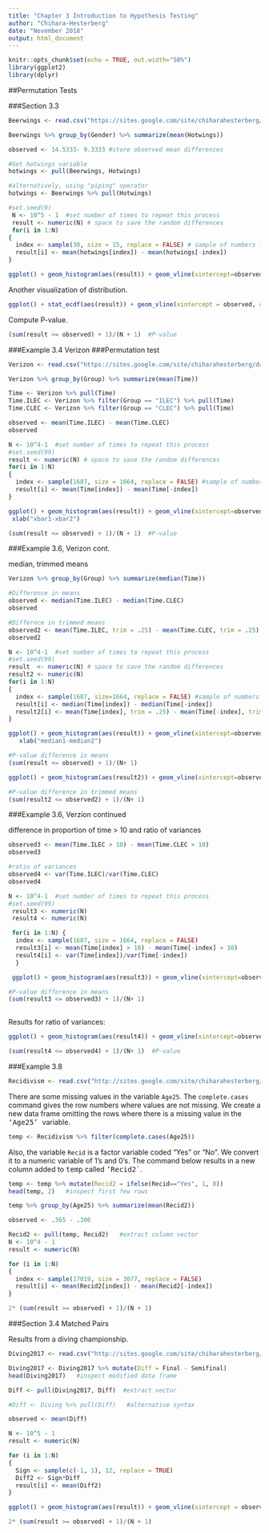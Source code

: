 ---
title: "Chapter 3 Introduction to Hypothesis Testing"
author: "Chihara-Hesterberg"
date: "November 2018"
output: html_document
---

```{r setup, include=FALSE}
knitr::opts_chunk$set(echo = TRUE, out.width="50%")
library(ggplot2)
library(dplyr)
```

##Permutation Tests

###Section 3.3
```{r}
Beerwings <- read.csv("https://sites.google.com/site/chiharahesterberg/data2/Beerwings.csv")

Beerwings %>% group_by(Gender) %>% summarize(mean(Hotwings))

observed <- 14.5333- 9.3333 #store observed mean differences

#Get hotwings variable
hotwings <- pull(Beerwings, Hotwings)

#alternatively, using "piping" operator
hotwings <- Beerwings %>% pull(Hotwings)
```


```{r}
#set.seed(0)
 N <- 10^5 - 1  #set number of times to repeat this process
 result <- numeric(N) # space to save the random differences
 for(i in 1:N)
{
  index <- sample(30, size = 15, replace = FALSE) # sample of numbers from 1:30
  result[i] <- mean(hotwings[index]) - mean(hotwings[-index])
}

ggplot() + geom_histogram(aes(result)) + geom_vline(xintercept=observed, colour = "red")

```

Another visualization of distribution.
```{r}
ggplot() + stat_ecdf(aes(result)) + geom_vline(xintercept = observed, colour = "red")
```

Compute P-value.
```{r}
(sum(result >= observed) + 1)/(N + 1)  #P-value
```


###Example 3.4 Verizon
###Permutation test

```{r}
Verizon <- read.csv("https://sites.google.com/site/chiharahesterberg/data2/Verizon.csv")

Verizon %>% group_by(Group) %>% summarize(mean(Time))

Time <- Verizon %>% pull(Time)
Time.ILEC <- Verizon %>% filter(Group == "ILEC") %>% pull(Time)
Time.CLEC <- Verizon %>% filter(Group == "CLEC") %>% pull(Time)

observed <- mean(Time.ILEC) - mean(Time.CLEC)
observed

N <- 10^4-1  #set number of times to repeat this process
#set.seed(99)
result <- numeric(N) # space to save the random differences
for(i in 1:N)
{
  index <- sample(1687, size = 1664, replace = FALSE) #sample of numbers from 1:1687
  result[i] <- mean(Time[index]) - mean(Time[-index])
}

ggplot() + geom_histogram(aes(result)) + geom_vline(xintercept=observed, colour="red")+
 xlab("xbar1-xbar2")

(sum(result <= observed) + 1)/(N + 1)  #P-value

```

###Example 3.6, Verizon cont.

median, trimmed means

```{r}
Verizon %>% group_by(Group) %>% summarize(median(Time))

#Difference in means
observed <- median(Time.ILEC) - median(Time.CLEC)
observed

#Differnce in trimmed means
observed2 <- mean(Time.ILEC, trim = .25) - mean(Time.CLEC, trim = .25)
observed2

N <- 10^4-1  #set number of times to repeat this process
#set.seed(99)
result  <- numeric(N) # space to save the random differences
result2 <- numeric(N)
for(i in 1:N)
{
  index <- sample(1687, size=1664, replace = FALSE) #sample of numbers from 1:1687
  result[i] <- median(Time[index]) - median(Time[-index])
  result2[i] <- mean(Time[index], trim = .25) - mean(Time[-index], trim = .25)
}

ggplot() + geom_histogram(aes(result)) + geom_vline(xintercept=observed, colour="red") +
   xlab("median1-median2")

#P-value difference in means
(sum(result <= observed) + 1)/(N+ 1)

ggplot() + geom_histogram(aes(result2)) + geom_vline(xintercept=observed2, colour="red") +   xlab("trimmedMean1-trimmedMean2")

#P-value difference in trimmed means
(sum(result2 <= observed2) + 1)/(N+ 1)
```

###Example 3.6, Verzion continued

difference in proportion of time > 10
and ratio of variances
```{r}
observed3 <- mean(Time.ILEC > 10) - mean(Time.CLEC > 10)
observed3

#ratio of variances
observed4 <- var(Time.ILEC)/var(Time.CLEC)
observed4

N <- 10^4-1  #set number of times to repeat this process
#set.seed(99)
 result3 <- numeric(N)
 result4 <- numeric(N)

 for(i in 1:N) {
  index <- sample(1687, size = 1664, replace = FALSE)
  result3[i] <- mean(Time[index] > 10) - mean(Time[-index] > 10)
  result4[i] <- var(Time[index])/var(Time[-index])
  }

 ggplot() + geom_histogram(aes(result3)) + geom_vline(xintercept=observed3, colour="red") + xlab("difference in proportions")

#P-value difference in means
(sum(result3 <= observed3) + 1)/(N+ 1)
 
```

Results for ratio of variances:
```{r}
ggplot() + geom_histogram(aes(result4)) + geom_vline(xintercept=observed4, colour="red") +   xlab("variance1/variance2")

(sum(result4 <= observed4) + 1)/(N+ 1)  #P-value
```

###Example 3.8
```{r}
Recidivism <- read.csv("http://sites.google.com/site/chiharahesterberg/data2/Recidivism.csv")
```
There are some missing values in the variable <tt> `Age25`</tt>. The <tt> `complete.cases`</tt> command gives the row numbers where values are not missing. We create a new data frame omitting the rows where there is a missing value in the <tt> 'Age25' </tt> variable.
```{r}
temp <- Recidivism %>% filter(complete.cases(Age25))
```

 Also, the variable <tt>`Recid`</tt> is a factor variable coded "Yes" or "No". We convert it to a numeric variable of 1's and 0's. The command below results in a new column added to <tt>temp</tt> called <tt>'Recid2`</tt>.
```{r}
temp <- temp %>% mutate(Recid2 = ifelse(Recid=="Yes", 1, 0))
head(temp, 2)   #inspect first few rows

temp %>% group_by(Age25) %>% summarize(mean(Recid2))

observed <- .365 - .306

Recid2 <- pull(temp, Recid2)   #extract column vector 
N <- 10^4 - 1
result <- numeric(N)

for (i in 1:N)
{
  index <- sample(17019, size = 3077, replace = FALSE)
  result[i] <- mean(Recid2[index]) - mean(Recid2[-index])
}

2* (sum(result >= observed) + 1)/(N + 1)
```


###Section 3.4 Matched Pairs

Results from a diving championship.

```{r}
Diving2017 <- read.csv("http://sites.google.com/site/chiharahesterberg/data2/Diving2017.csv")

Diving2017 <- Diving2017 %>% mutate(Diff = Final - Semifinal)
head(Diving2017)   #inspect modified data frame

Diff <- pull(Diving2017, Diff)  #extract vector

#Diff <- Diving %>% pull(Diff)   #alternative syntax

observed <- mean(Diff)

N <- 10^5 - 1
result <- numeric(N)

for (i in 1:N)
{
  Sign <- sample(c(-1, 1), 12, replace = TRUE)
  Diff2 <- Sign*Diff
  result[i] <- mean(Diff2)
}

ggplot() + geom_histogram(aes(result)) + geom_vline(xintercept = observed, colour="red") + xlab("Difference")

2* (sum(result >= observed) + 1)/(N + 1)
```

